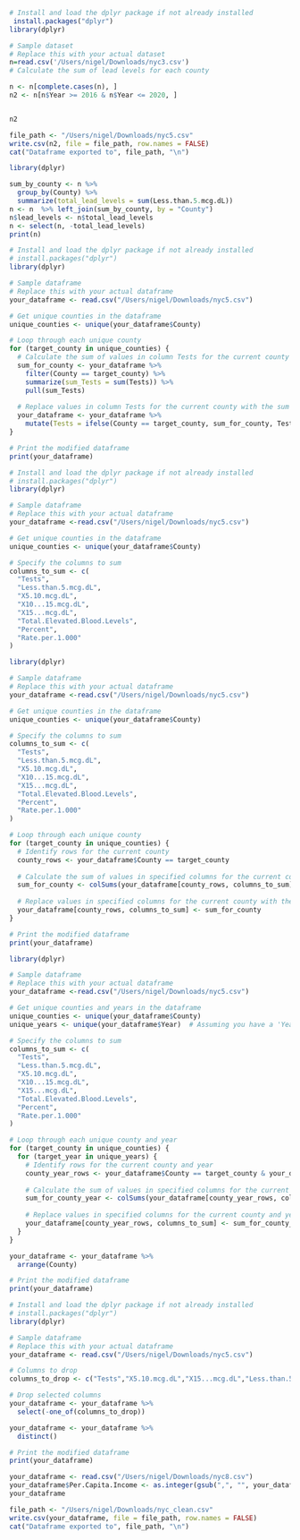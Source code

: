 







```r
# Install and load the dplyr package if not already installed
 install.packages("dplyr")
library(dplyr)

# Sample dataset
# Replace this with your actual dataset
n=read.csv('/Users/nigel/Downloads/nyc3.csv')
# Calculate the sum of lead levels for each county

n <- n[complete.cases(n), ]
n2 <- n[n$Year >= 2016 & n$Year <= 2020, ]


n2
```


```r
file_path <- "/Users/nigel/Downloads/nyc5.csv"
write.csv(n2, file = file_path, row.names = FALSE)
cat("Dataframe exported to", file_path, "\n")

```

```r
library(dplyr)

sum_by_county <- n %>% 
  group_by(County) %>%
  summarize(total_lead_levels = sum(Less.than.5.mcg.dL))
n <- n  %>% left_join(sum_by_county, by = "County")
n$lead_levels <- n$total_lead_levels
n <- select(n, -total_lead_levels)
print(n)


```



```r
# Install and load the dplyr package if not already installed
# install.packages("dplyr")
library(dplyr)

# Sample dataframe
# Replace this with your actual dataframe
your_dataframe <- read.csv("/Users/nigel/Downloads/nyc5.csv")

# Get unique counties in the dataframe
unique_counties <- unique(your_dataframe$County)

# Loop through each unique county
for (target_county in unique_counties) {
  # Calculate the sum of values in column Tests for the current county
  sum_for_county <- your_dataframe %>%
    filter(County == target_county) %>%
    summarize(sum_Tests = sum(Tests)) %>%
    pull(sum_Tests)
  
  # Replace values in column Tests for the current county with the sum
  your_dataframe <- your_dataframe %>%
    mutate(Tests = ifelse(County == target_county, sum_for_county, Tests))
}

# Print the modified dataframe
print(your_dataframe)

```


```r
# Install and load the dplyr package if not already installed
# install.packages("dplyr")
library(dplyr)

# Sample dataframe
# Replace this with your actual dataframe
your_dataframe <-read.csv("/Users/nigel/Downloads/nyc5.csv")

# Get unique counties in the dataframe
unique_counties <- unique(your_dataframe$County)

# Specify the columns to sum
columns_to_sum <- c(
  "Tests", 
  "Less.than.5.mcg.dL", 
  "X5.10.mcg.dL", 
  "X10...15.mcg.dL", 
  "X15...mcg.dL", 
  "Total.Elevated.Blood.Levels", 
  "Percent", 
  "Rate.per.1.000"
)
```


```r
library(dplyr)

# Sample dataframe
# Replace this with your actual dataframe
your_dataframe <-read.csv("/Users/nigel/Downloads/nyc5.csv")

# Get unique counties in the dataframe
unique_counties <- unique(your_dataframe$County)

# Specify the columns to sum
columns_to_sum <- c(
  "Tests", 
  "Less.than.5.mcg.dL", 
  "X5.10.mcg.dL", 
  "X10...15.mcg.dL", 
  "X15...mcg.dL", 
  "Total.Elevated.Blood.Levels", 
  "Percent", 
  "Rate.per.1.000"
)

# Loop through each unique county
for (target_county in unique_counties) {
  # Identify rows for the current county
  county_rows <- your_dataframe$County == target_county
  
  # Calculate the sum of values in specified columns for the current county
  sum_for_county <- colSums(your_dataframe[county_rows, columns_to_sum], na.rm = TRUE)
  
  # Replace values in specified columns for the current county with the sum
  your_dataframe[county_rows, columns_to_sum] <- sum_for_county
}

# Print the modified dataframe
print(your_dataframe)
```


```r
library(dplyr)

# Sample dataframe
# Replace this with your actual dataframe
your_dataframe <-read.csv("/Users/nigel/Downloads/nyc5.csv")

# Get unique counties and years in the dataframe
unique_counties <- unique(your_dataframe$County)
unique_years <- unique(your_dataframe$Year)  # Assuming you have a 'Year' column in your dataframe

# Specify the columns to sum
columns_to_sum <- c(
  "Tests", 
  "Less.than.5.mcg.dL", 
  "X5.10.mcg.dL", 
  "X10...15.mcg.dL", 
  "X15...mcg.dL", 
  "Total.Elevated.Blood.Levels", 
  "Percent", 
  "Rate.per.1.000"
)

# Loop through each unique county and year
for (target_county in unique_counties) {
  for (target_year in unique_years) {
    # Identify rows for the current county and year
    county_year_rows <- your_dataframe$County == target_county & your_dataframe$Year == target_year
    
    # Calculate the sum of values in specified columns for the current county and year
    sum_for_county_year <- colSums(your_dataframe[county_year_rows, columns_to_sum], na.rm = TRUE)
    
    # Replace values in specified columns for the current county and year with the sum
    your_dataframe[county_year_rows, columns_to_sum] <- sum_for_county_year
  }
}

your_dataframe <- your_dataframe %>%
  arrange(County)

# Print the modified dataframe
print(your_dataframe)

```



```r
# Install and load the dplyr package if not already installed
# install.packages("dplyr")
library(dplyr)

# Sample dataframe
# Replace this with your actual dataframe
your_dataframe <- read.csv("/Users/nigel/Downloads/nyc5.csv")

# Columns to drop
columns_to_drop <- c("Tests","X5.10.mcg.dL","X15...mcg.dL","Less.than.5.mcg.dL", "X10...15.mcg.dL","Total.Elevated.Blood.Levels","Percent","Rate.per.1.000")

# Drop selected columns
your_dataframe <- your_dataframe %>%
  select(-one_of(columns_to_drop))

your_dataframe <- your_dataframe %>%
  distinct()

# Print the modified dataframe
print(your_dataframe)

```



```r
your_dataframe <- read.csv("/Users/nigel/Downloads/nyc8.csv")
your_dataframe$Per.Capita.Income <- as.integer(gsub(",", "", your_dataframe$Per.Capita.Income))
your_dataframe
```


```r
file_path <- "/Users/nigel/Downloads/nyc_clean.csv"
write.csv(your_dataframe, file = file_path, row.names = FALSE)
cat("Dataframe exported to", file_path, "\n")
```


